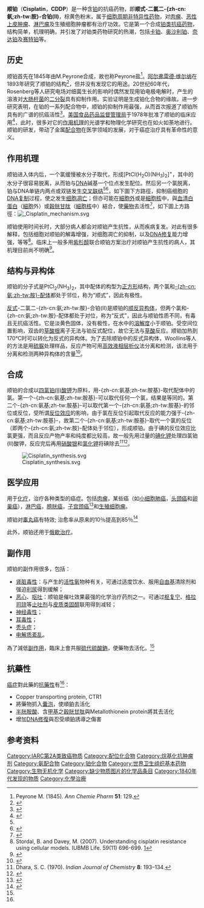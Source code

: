 {{medical}}
{{noteTA
|G1=Chemistry
|1=zh-cn:异构体; zh-tw:異構物; zh-hk:異構體;
}}
{{drugbox 
| IUPAC_name = ''順''-二氯二-{zh-cn:氨;zh-tw:胺}-合鉑(II)
| image = Cisplatin-2D.png 
| width = 134 
| image2 = Cisplatin-3D-vdW.png 
| CAS_number = 15663-27-1 
| ATC_prefix = L01 
| ATC_suffix = XA01 
| ATC_supplemental = 
| PubChem = 84691 
| DrugBank = APRD00359 
| Cl=2 | H=6 | N=2 | Pt=1 
| molecular_weight = 300.05 g/mol 
| bioavailability = 完全利用
| protein_bound = > 90% 
| metabolism = 56
| elimination_half-life = 30-100小时
| pregnancy_US = D
| legal_status = 合法
| routes_of_administration = 静脉注射 
| excretion = 肾脏 
}}
'''顺铂'''（'''Cisplatin'''，'''CDDP'''）是一种含[[铂|铂]]的抗癌药物，即'''顺式-二氯二-{zh-cn:氨;zh-tw:胺}-合铂(II)'''，棕黄色粉末，属于[[细胞周期|细胞周期]][[非特异性药物|非特异性药物]]，对[[肉瘤|肉瘤]]、[[惡性上皮細胞腫瘤|恶性上皮肿瘤]]、[[淋巴瘤|淋巴瘤]]及生殖细胞肿瘤都有治疗功效。它是第一个合成[[铂类药物|铂类抗癌药物]]，结构简单，机理明确，并引发了对铂类药物研究的热潮，包括[[卡铂|卡铂]]、[[奥沙利铂|奥沙利铂]]、[[奈达铂|奈达铂]]及[[赛特铂|赛特铂]]等。
==历史==
顺铂首先在1845年由M.Peyrone合成，故也称Peyrone盐<ref>Peyrone M. (1845). ''Ann Chemie Pharm'' '''51''': 129.</ref>。[[阿尔弗雷德·维尔纳|阿尔弗雷德·维尔纳]]在1893年研究了顺铂的结构<ref name = trzaska>{{cite journal en| url = http://pubs.acs.org/cen/coverstory/83/8325/8325cisplatin.html | title = Cisplatin | author = Stephen Trzaska | journal= [[化学化工新闻|化学化工新闻]] | volume = 83 | issue = 25 | date = 20 Jun 05}}</ref>，但并没有发现它的用途。20世纪60年代，Rosenberg等人研究电场对细菌生长的影响时偶然发现用铂电极电解时，产生的溶液对[[大肠杆菌|大肠杆菌]]的[[二分裂|二分裂]]具有抑制作用。实验证明是生成铂化合物的缘故。进一步研究表明，在铂的一系列配合物中，顺铂的抑制作用最强，从而首次报道了顺铂所具有的广谱的抗癌活性<ref>{{cite journal en| author = Rosenberg, B. | coauthors = Van Camp, L.; Krigas, T. | year = 1965 | title = Inhibition of cell division in Escherichia coli by electrolysis products from a platinum electrode | journal = [[Nature_(journal)|Nature]] | volume = 205 | issue = 4972 | pages = 698–699 | doi = 10.1038/205698a0}}</ref>。[[美国食品药品监督管理局|美国食品药品监督管理局]]于1978年批准了顺铂的临床应用<ref>{{Cite web |url=http://www.accessdata.fda.gov/scripts/cder/onctools/summary.cfm?ID=73 |title=存档副本 |accessdate=2008-10-19 |archive-date=2008-02-08 |archive-url=https://web.archive.org/web/20080208232952/http://www.accessdata.fda.gov/scripts/cder/onctools/summary.cfm?ID=73 |dead-url=no }}</ref>，此时，很多对它的[[作用机理|作用机理]]的光谱学和物理化学研究也在如火如荼地进行。顺铂的研发，带动了金属[[配合物|配合物]]在医学领域的发展，对于癌症治疗具有革命性的意义。

==作用机理==
顺铂进入体内后，一个氯缓慢被水分子取代，形成[PtCl(H<sub>2</sub>O)(NH<sub>3</sub>)<sub>2</sub>]<sup>+</sup>，其中的水分子很容易脱离，从而铂与[[DNA|DNA]]碱基一个位点发生配位。然后另一个氯脱离，铂与DNA单链内两点或双链发生[[交联|交叉联结]]<ref name = trzaska/><ref name=Foye>{{Cite book | author =Thomas L. Lemke, David A. Williams | title =Foye's Principles of Medicinal Chemistry | location = USA |chapter=Cancer and Chemotherapy| publisher = LWW| date = 2012 | pages = 1199-1226 | ISBN = 978-1609133450 | accessdate = 2017-05-29  | language = en }} </ref>，如下圖下方路徑，抑制癌细胞的[[DNA复制|DNA复制]]过程，使之发生[[细胞凋亡|细胞凋亡]]；但亦可能在[[細胞外|細胞外]]或是[[細胞核|細胞核]]中，與[[血清白蛋白|血清白蛋白]]（[[細胞|細胞]]外）或[[穀胱甘肽|穀胱甘肽]]（[[細胞核|細胞核]]中）結合，使[[藥物|藥物]]去活性<ref name=MCAD>{{Cite book | author =Carmen Avendano, J. Carlos Menendez| title =Medicinal Chemistry of Anticancer Drug | location = USA |chapter=DNA alkylating agent| publisher = Elsevier Science | date = 2015 | pages = 197-237| ISBN = 978-0444626493 | accessdate = 2017-06-01  | language = en }} </ref>，如下圖上方路徑：[[File:_Cisplatin_mechanism.svg|thumb]]

顺铂使用时间长时，大部分病人都会对顺铂产生抗性，从而疾病复发。对此有很多解释，包括细胞对顺铂的解毒增强，对细胞凋亡的抑制，以及[[DNA修复|DNA修复]]能力增强，等等<ref>Stordal, B. and Davey, M. (2007). Understanding cisplatin resistance using cellular models. IUBMB Life. 59(11) 696-699. [http://www.ncbi.nlm.nih.gov/pubmed/17885832]</ref>。临床上一般多用[[紫杉醇|紫杉醇]]联合顺铂方案治疗对顺铂产生抗性的病人，其机理目前尚不明确<ref>{{cite journal en|author=Stordal B, Pavlakis N, Davey R |title=A systematic review of platinum and taxane resistance from bench to clinic: an inverse relationship |journal=Cancer Treat. Rev. |volume=33 |issue=8 |pages=688–703 |pmid=17881133 |doi=10.1016/j.ctrv.2007.07.013 |url=|date=December 2007}}</ref>。

==结构与异构体==
顺铂的分子式是PtCl<sub>2</sub>(NH<sub>3</sub>)<sub>2</sub>，其中配体的构型为[[平面四边形|正方形]]结构，两个氯和[[胺基|-{zh-cn:氨;zh-tw:胺}-配体]]都处于邻位，称为“顺式”，因此有极性。

[[顺反异构|反式]]-二氯二-{zh-cn:氨;zh-tw:胺}-合铂(II)是顺铂的[[顺反异构|顺反异构体]]，但两个氯和-{zh-cn:氨;zh-tw:胺}-配体都处于对位，称为“反式”，因此与顺铂性质不同，有毒且无抗癌活性。它是淡黄色固体，没有极性，在水中的[[溶解度|溶解度]]小于顺铂。受空间位置影响，双齿的[[草酸根|草酸根]]离子无法与铂反式配位，故它无法与[[草酸|草酸]]反应。顺铂加热到170°C时可以转化为反式的异构体。为了去除顺铂中的反式异构体，Woollins等人的方法是用[[硫脲|硫脲]]处理样品，反应产物可用[[高效液相层析仪|高效液相层析仪]]法分离和检测，该法用于分离和检测两种异构体的含量<ref>{{cite journal en| author = J. D. Woollins, A. Woollins and B. Rosenberg | title = The detection of trace amounts of trans-Pt(NH<sub>3</sub>)<sub>2</sub>Cl<sub>2</sub> in the presence of cis-Pt(NH<sub>3</sub>)<sub>2</sub>Cl<sub>2</sub>. A high performance liquid chromatographic application of kurnakow's test | year = 1983 | journal = [[多面体_(期刊)|多面体 (期刊)]] | volume = 2 | issue = 3 | pages = 175–178 | doi = 10.1016/S0277-5387(00)83954-6}}</ref>。

==合成==
顺铂的合成以[[四氯铂(II)酸钾|四氯铂(II)酸钾]]为原料，用-{zh-cn:氨基;zh-tw:胺基}-取代配体中的氯。第一个-{zh-cn:氨基;zh-tw:胺基}-可以取代任何一个氯，结果是等同的。第二个-{zh-cn:氨基;zh-tw:胺基}-可以取代第一个-{zh-cn:氨基;zh-tw:胺基}-的邻位或反位，受所谓[[反位效应|反位效应]]的影响，由于氯在反位引起取代反应的能力强于-{zh-cn:氨基;zh-tw:胺基}-，故第二个-{zh-cn:氨基;zh-tw:胺基}-取代一个氯的反位（即两个-{zh-cn:氨;zh-tw:胺}-配体处于邻位），形成顺铂。由于碘的反位效应比氯更强，而且反应产物产率和纯度都比较高，故一般先用过量的[[碘化钾|碘化钾]]处理四氯铂(II)酸钾，反应完后再用[[硝酸银|硝酸银]]和[[氯化钾|氯化钾]]将碘除去<ref>Dhara, S. C. (1970). ''Indian Journal of Chemistry'' '''8''': 193–134.</ref><ref name = alderden>{{cite journal en| title = The Discovery and Development of Cisplatin | author = Rebecca A. Alderden, Matthew D. Hall, and Trevor W. Hambley | year = 2006 | volume = 83 | pages = 728–724 | url = http://jchemed.chem.wisc.edu/journal/issues/2006/May/abs728.html | journal = [[J._Chem._Ed.|J. Chem. Ed.]] | format = abstract}}</ref>。

[[File:Cisplatin_synthesis.svg|center]]

==医学应用==
用于[[化疗|化疗]]，治疗各种类型的癌症。包括[[肉瘤|肉瘤]]，某些癌（如[[小细胞肺癌|小细胞肺癌]]，[[头颈癌|头颈癌]]和[[卵巢癌|卵巢癌]]），[[淋巴癌|淋巴癌]]，[[膀胱癌|膀胱癌]]，[[子宫颈癌|子宫颈癌]]<ref>{{Cite web |url=http://www.cancer.gov/cancertopics/druginfo/cisplatin |title=存档副本 |accessdate=2017-05-09 |archive-date=2014-10-08 |archive-url=https://web.archive.org/web/20141008032500/http://www.cancer.gov/cancertopics/druginfo/cisplatin |dead-url=no }}</ref>和[[生殖细胞瘤|生殖细胞瘤]]。

顺铂对[[睾丸癌|睾丸癌]]有特效; 治愈率从原来的10％提高到85％<ref>{{Cite web |url=http://jco.ascopubs.org/cgi/content/abstract/8/11/1777 |title=存档副本 |accessdate=2017-05-09 |archive-date=2009-04-22 |archive-url=https://web.archive.org/web/20090422031132/http://jco.ascopubs.org/cgi/content/abstract/8/11/1777 |dead-url=no }}</ref>

此外，顺铂还用于[[俄歇治疗|俄歇治疗]]。

==副作用==
顺铂的副作用很多，包括：
*[[肾脏毒性|肾脏毒性]]：与产生的[[活性氧|活性氧]]物种有关，可通过适度饮水、服用[[自由基|自由基]]清除剂和强迫[[利尿|利尿]]得到缓解；
*[[恶心|恶心]]、[[呕吐|呕吐]]：顺铂是催吐效果最强的化学治疗药剂之一。可通过[[枢复宁|枢复宁]]、[[格拉司琼|格拉司琼]]等[[止吐剂|止吐剂]]与[[皮质类固醇|皮质类固醇]]联用得到减轻；
*[[神经毒性|神经毒性]]；
*[[耳毒性|耳毒性]]；
*[[秃头症|秃头症]]；
*[[电解质紊乱|电解质紊乱]]。

為了減低[[副作用|副作用]]，臨床上會共服[[硫代硫酸鈉|硫代硫酸鈉]]，使藥物去活化。<ref name="Foye" />

==抗藥性==
[[癌症|癌症]]對此藥的[[抗藥性|抗藥性]]有<ref name="Foye" />：
*Copper transporting protein, CTR1
*將藥物抓入[[囊泡|囊泡]]，使順鉑去活化
*[[半胱胺酸|半胱胺酸]]、含[[甲基|甲基]]之[[穀胱甘肽|穀胱甘肽]]與Metallothionein protein將其去活化
*增加[[DNA修復|DNA修復]]與忍受順鉑誘導之傷害

==参考资料==
{{Reflist}}

{{化疗药物}}

[[Category:IARC第2A类致癌物质|Category:IARC第2A类致癌物质]]
[[Category:配位化合物|Category:配位化合物]]
[[Category:烷基化抗肿瘤剂|Category:烷基化抗肿瘤剂]]
[[Category:氨配合物|Category:氨配合物]]
[[Category:铂化合物|Category:铂化合物]]
[[Category:世界卫生组织基本药物|Category:世界卫生组织基本药物]]
[[Category:生物无机化学|Category:生物无机化学]]
[[Category:缺少物质图片的化学品条目|Category:缺少物质图片的化学品条目]]
[[Category:1840年代发现的物质|Category:1840年代发现的物质]]
[[Category:化學治療|Category:化學治療]]